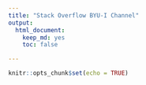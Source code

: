 ```yaml
---
title: "Stack Overflow BYU-I Channel"
output:
  html_document:
    keep_md: yes
    toc: false

---
```


```r
knitr::opts_chunk$set(echo = TRUE)
```

